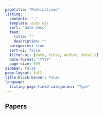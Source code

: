 ```yaml
---
pagetitle: "Publications"
listing:
  contents: "."
  template: pubs.ejs
  sort: "date desc"
  feed:
    title: ""
    description: ""
  categories: true
  sort-ui: false
  filter-ui: [date, title, author, details]
  date-format: "YYYY"
  page-size: 999
sidebar: false
page-layout: full
title-block-banner: false
language:
  listing-page-field-categories: "Type"
---
```


## Papers
